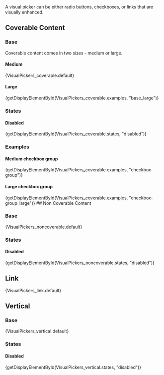 
<div className="doc lead">
  A visual picker can be either radio buttons, checkboxes, or links that are visually enhanced.
</div>

## Coverable Content

### Base

Coverable content comes in two sizes - medium or large.

#### Medium

<CodeView>
  {VisualPickers_coverable.default}
</CodeView>

#### Large

<CodeView>
  {getDisplayElementById(VisualPickers_coverable.examples, "base_large")}
</CodeView>

### States

#### Disabled
<CodeView>
  {getDisplayElementById(VisualPickers_coverable.states, "disabled")}
</CodeView>

### Examples

#### Medium checkbox group

<CodeView>
  {getDisplayElementById(VisualPickers_coverable.examples, "checkbox-group")}
</CodeView>

#### Large checkbox group

<CodeView>
  {getDisplayElementById(VisualPickers_coverable.examples, "checkbox-group_large")}
</CodeView>
## Non Coverable Content

### Base

<CodeView>
  {VisualPickers_noncoverable.default}
</CodeView>

### States

#### Disabled
<CodeView>
  {getDisplayElementById(VisualPickers_noncoverable.states, "disabled")}
</CodeView>

## Link

<CodeView>
  {VisualPickers_link.default}
</CodeView>

## Vertical

### Base

<CodeView>
  {VisualPickers_vertical.default}
</CodeView>

### States

#### Disabled
<CodeView>
  {getDisplayElementById(VisualPickers_vertical.states, "disabled")}
</CodeView>
